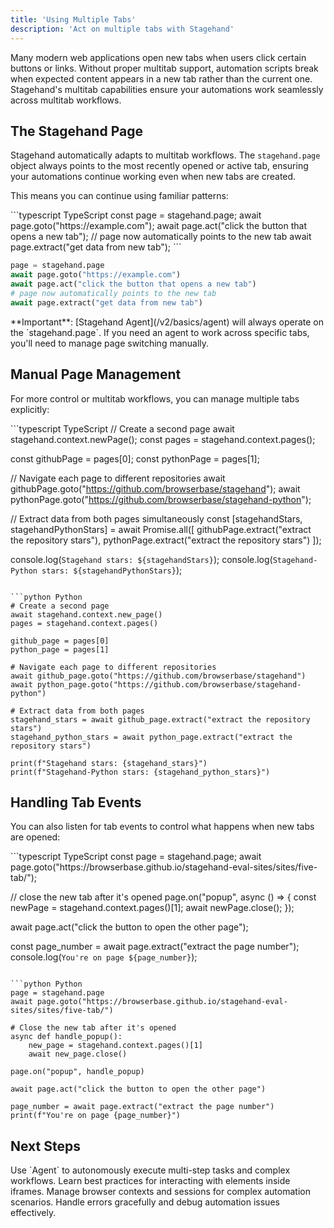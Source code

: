 ```yaml
---
title: 'Using Multiple Tabs'
description: 'Act on multiple tabs with Stagehand'
---
```


Many modern web applications open new tabs when users click certain buttons or links. Without proper multitab support, automation scripts break when expected content appears in a new tab rather than the current one. Stagehand's multitab capabilities ensure your automations work seamlessly across multitab workflows.

## The Stagehand Page

Stagehand automatically adapts to multitab workflows. The `stagehand.page` object always points to the most recently opened or active tab, ensuring your automations continue working even when new tabs are created.

This means you can continue using familiar patterns:

<CodeGroup>
```typescript TypeScript
const page = stagehand.page;
await page.goto("https://example.com");
await page.act("click the button that opens a new tab");
// page now automatically points to the new tab
await page.extract("get data from new tab");
```

```python Python
page = stagehand.page
await page.goto("https://example.com")
await page.act("click the button that opens a new tab")
# page now automatically points to the new tab
await page.extract("get data from new tab")
```
</CodeGroup>

<Warning>
**Important**: [Stagehand Agent](/v2/basics/agent) will always operate on the `stagehand.page`. If you need an agent to work across specific tabs, you'll need to manage page switching manually.
</Warning>

## Manual Page Management

For more control or multitab workflows, you can manage multiple tabs explicitly:

<CodeGroup>
```typescript TypeScript
// Create a second page
await stagehand.context.newPage();
const pages = stagehand.context.pages();

const githubPage = pages[0];
const pythonPage = pages[1];

// Navigate each page to different repositories
await githubPage.goto("https://github.com/browserbase/stagehand");
await pythonPage.goto("https://github.com/browserbase/stagehand-python");

// Extract data from both pages simultaneously
const [stagehandStars, stagehandPythonStars] = await Promise.all([
  githubPage.extract("extract the repository stars"),
  pythonPage.extract("extract the repository stars")
]);

console.log(`Stagehand stars: ${stagehandStars}`);
console.log(`Stagehand-Python stars: ${stagehandPythonStars}`);
```

```python Python
# Create a second page
await stagehand.context.new_page()
pages = stagehand.context.pages()

github_page = pages[0]
python_page = pages[1]

# Navigate each page to different repositories  
await github_page.goto("https://github.com/browserbase/stagehand")
await python_page.goto("https://github.com/browserbase/stagehand-python")

# Extract data from both pages
stagehand_stars = await github_page.extract("extract the repository stars")
stagehand_python_stars = await python_page.extract("extract the repository stars")

print(f"Stagehand stars: {stagehand_stars}")
print(f"Stagehand-Python stars: {stagehand_python_stars}")
```
</CodeGroup>

## Handling Tab Events

You can also listen for tab events to control what happens when new tabs are opened:

<CodeGroup>
```typescript TypeScript
const page = stagehand.page;
await page.goto("https://browserbase.github.io/stagehand-eval-sites/sites/five-tab/");

// close the new tab after it's opened
page.on("popup", async () => {
  const newPage = stagehand.context.pages()[1];
  await newPage.close();
});

await page.act("click the button to open the other page");

const page_number = await page.extract("extract the page number");
console.log(`You're on page ${page_number}`);
```

```python Python
page = stagehand.page
await page.goto("https://browserbase.github.io/stagehand-eval-sites/sites/five-tab/")

# Close the new tab after it's opened
async def handle_popup():
    new_page = stagehand.context.pages()[1]
    await new_page.close()

page.on("popup", handle_popup)

await page.act("click the button to open the other page")

page_number = await page.extract("extract the page number")
print(f"You're on page {page_number}")
```
</CodeGroup>

## Next Steps

<CardGroup cols={2}>
  <Card title="Orchestrate complex workflows with Agent" icon="robot" iconType="sharp-solid" href="/v2/basics/agent">
    Use `Agent` to autonomously execute multi-step tasks and complex workflows.
  </Card>

  <Card title="Working with iframes" icon="frame" iconType="sharp-solid" href="/v2/best-practices/working-with-iframes">
    Learn best practices for interacting with elements inside iframes.
  </Card>

  <Card title="Browser Configuration" icon="browser" iconType="sharp-solid" href="/v2/configuration/browser">
    Manage browser contexts and sessions for complex automation scenarios.
  </Card>

  <Card title="Logging & Debugging" icon="bug" iconType="sharp-solid" href="/v2/configuration/logging">
    Handle errors gracefully and debug automation issues effectively.
  </Card>
</CardGroup>